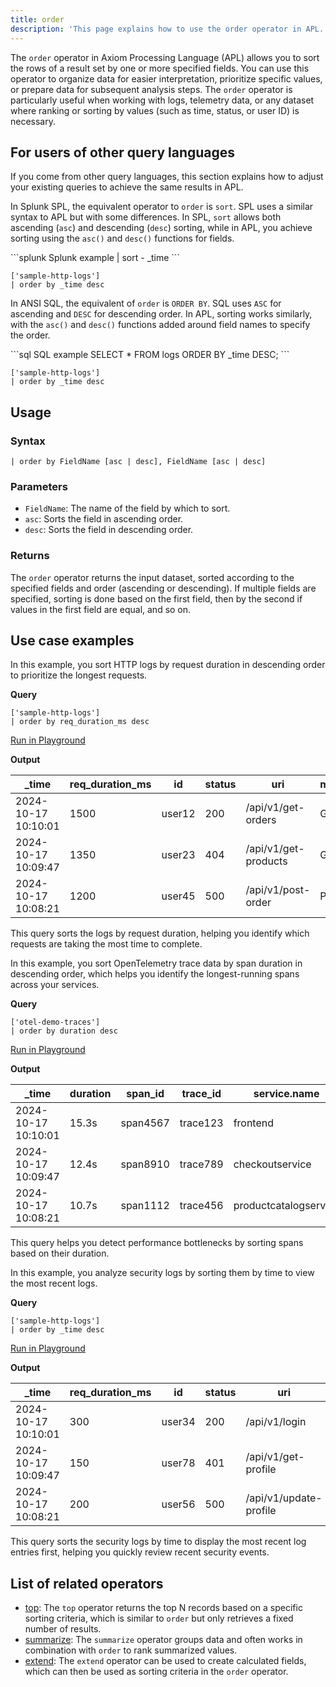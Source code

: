 ```yaml
---
title: order
description: 'This page explains how to use the order operator in APL.'
---
```


The `order` operator in Axiom Processing Language (APL) allows you to sort the rows of a result set by one or more specified fields. You can use this operator to organize data for easier interpretation, prioritize specific values, or prepare data for subsequent analysis steps. The `order` operator is particularly useful when working with logs, telemetry data, or any dataset where ranking or sorting by values (such as time, status, or user ID) is necessary.

## For users of other query languages

If you come from other query languages, this section explains how to adjust your existing queries to achieve the same results in APL.

<AccordionGroup>
<Accordion title="Splunk SPL users">

In Splunk SPL, the equivalent operator to `order` is `sort`. SPL uses a similar syntax to APL but with some differences. In SPL, `sort` allows both ascending (`asc`) and descending (`desc`) sorting, while in APL, you achieve sorting using the `asc()` and `desc()` functions for fields.

<CodeGroup>
```splunk Splunk example
| sort - _time
```

```kusto APL equivalent
['sample-http-logs']
| order by _time desc
```
</CodeGroup>

</Accordion>
<Accordion title="ANSI SQL users">

In ANSI SQL, the equivalent of `order` is `ORDER BY`. SQL uses `ASC` for ascending and `DESC` for descending order. In APL, sorting works similarly, with the `asc()` and `desc()` functions added around field names to specify the order.

<CodeGroup>
```sql SQL example
SELECT * FROM logs ORDER BY _time DESC;
```

```kusto APL equivalent
['sample-http-logs']
| order by _time desc
```
</CodeGroup>

</Accordion>
</AccordionGroup>

## Usage

### Syntax

```kusto
| order by FieldName [asc | desc], FieldName [asc | desc]
```

### Parameters

- `FieldName`: The name of the field by which to sort.
- `asc`: Sorts the field in ascending order.
- `desc`: Sorts the field in descending order.

### Returns

The `order` operator returns the input dataset, sorted according to the specified fields and order (ascending or descending). If multiple fields are specified, sorting is done based on the first field, then by the second if values in the first field are equal, and so on.

## Use case examples

<Tabs>
<Tab title="Log analysis">

In this example, you sort HTTP logs by request duration in descending order to prioritize the longest requests.

**Query**

```kusto
['sample-http-logs']
| order by req_duration_ms desc
```

[Run in Playground](https://play.axiom.co/axiom-play-qf1k/explorer?initForm=%7B%22apl%22%3A%22%5B%27sample-http-logs%27%5D%20%7C%20order%20by%20req_duration_ms%20desc%22%7D)

**Output**

| _time               | req_duration_ms | id     | status | uri                    | method | geo.city | geo.country |
|---------------------|-----------------|--------|--------|------------------------|--------|----------|-------------|
| 2024-10-17 10:10:01 | 1500            | user12 | 200    | /api/v1/get-orders     | GET    | Seattle  | US          |
| 2024-10-17 10:09:47 | 1350            | user23 | 404    | /api/v1/get-products   | GET    | New York | US          |
| 2024-10-17 10:08:21 | 1200            | user45 | 500    | /api/v1/post-order     | POST   | London   | UK          |

This query sorts the logs by request duration, helping you identify which requests are taking the most time to complete.

</Tab>
<Tab title="OpenTelemetry traces">

In this example, you sort OpenTelemetry trace data by span duration in descending order, which helps you identify the longest-running spans across your services.

**Query**

```kusto
['otel-demo-traces']
| order by duration desc
```

[Run in Playground](https://play.axiom.co/axiom-play-qf1k/explorer?initForm=%7B%22apl%22%3A%22%5B%27otel-demo-traces%27%5D%20%7C%20order%20by%20duration%20desc%22%7D)

**Output**

| _time               | duration | span_id    | trace_id  | service.name       | kind   | status_code |
|---------------------|----------|------------|-----------|--------------------|--------|-------------|
| 2024-10-17 10:10:01 | 15.3s    | span4567   | trace123  | frontend           | server | 200         |
| 2024-10-17 10:09:47 | 12.4s    | span8910   | trace789  | checkoutservice    | client | 200         |
| 2024-10-17 10:08:21 | 10.7s    | span1112   | trace456  | productcatalogservice | server | 500         |

This query helps you detect performance bottlenecks by sorting spans based on their duration.

</Tab>
<Tab title="Security logs">

In this example, you analyze security logs by sorting them by time to view the most recent logs.

**Query**

```kusto
['sample-http-logs']
| order by _time desc
```

[Run in Playground](https://play.axiom.co/axiom-play-qf1k/explorer?initForm=%7B%22apl%22%3A%22%5B%27sample-http-logs%27%5D%20%7C%20order%20by%20_time%20desc%22%7D)

**Output**

| _time               | req_duration_ms | id     | status | uri                    | method | geo.city | geo.country |
|---------------------|-----------------|--------|--------|------------------------|--------|----------|-------------|
| 2024-10-17 10:10:01 | 300             | user34 | 200    | /api/v1/login          | POST   | Berlin   | DE          |
| 2024-10-17 10:09:47 | 150             | user78 | 401    | /api/v1/get-profile    | GET    | Paris    | FR          |
| 2024-10-17 10:08:21 | 200             | user56 | 500    | /api/v1/update-profile | PUT    | Madrid   | ES          |

This query sorts the security logs by time to display the most recent log entries first, helping you quickly review recent security events.

</Tab>
</Tabs>

## List of related operators

- [top](/apl/tabular-operators/top-operator): The `top` operator returns the top N records based on a specific sorting criteria, which is similar to `order` but only retrieves a fixed number of results.
- [summarize](/apl/tabular-operators/summarize-operator): The `summarize` operator groups data and often works in combination with `order` to rank summarized values.
- [extend](/apl/tabular-operators/extend-operator): The `extend` operator can be used to create calculated fields, which can then be used as sorting criteria in the `order` operator.